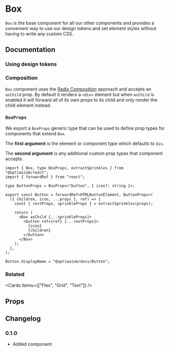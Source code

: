 
# Box

`Box` is the base component for all our other components and provides a convenient way to use our design tokens and set element styles without having to write any custom CSS.

## Documentation

### Using design tokens

<Demo component={Usage} />

### Composition

`Box` component uses the [Radix Composition](https://www.radix-ui.com/primitives/docs/guides/composition) approach and accepts an `asChild` prop. By default it renders a `<div>` element but when `asChild` is enabled it will forward all of its own props to its child and only render the child element instead.

<Demo component={CompositionUsage} />

### `BoxProps`

We export a `BoxProps` generic type that can be used to define prop types for components that extend `Box`.

The **first argument** is the element or component type which defaults to `div`.

The **second argument** is any additional custom prop types that component accepts.

```tsx
import { Box, type BoxProps, extractSprinkles } from "@optiaxiom/react";
import { forwardRef } from "react";

type ButtonProps = BoxProps<"button", { icon?: string }>;

export const Button = forwardRef<HTMLButtonElement, ButtonProps>(
  ({ children, icon, ...props }, ref) => {
    const { restProps, sprinkleProps } = extractSprinkles(props);

    return (
      <Box asChild {...sprinkleProps}>
        <button ref={ref} {...restProps}>
          {icon}
          {children}
        </button>
      </Box>
    );
  },
);

Button.displayName = "@optiaxiom/docs/Button";
```

### Related

<Cards items={["Flex", "Grid", "Text"]} />

## Props

<PropsTable component={Box} />

## Changelog

### 0.1.0

- Added component
